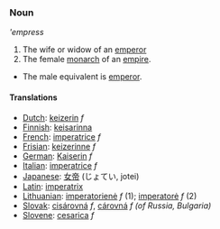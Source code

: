 === Noun ===
'''empress''

#The wife or widow of an [[emperor]]
#The female [[monarch]] of an [[empire]].
*The male equivalent is [[emperor]].

====Translations====
*[[Dutch]]: [[keizerin]] ''f''
*[[Finnish]]: [[keisarinna]]
*[[French]]: [[imperatrice]] ''f''
*[[Frisian]]: [[keizerinne]] ''f''
*[[German]]: [[Kaiserin]] ''f''
*[[Italian]]: [[imperatrice]] ''f''
*[[Japanese]]: [[女帝]] (じょてい, jotei)
*[[Latin]]: [[imperatrix]]
*[[Lithuanian]]: [[imperatorienė]] ''f'' (1); [[imperatorė]] ''f'' (2)
*[[Slovak]]: [[cisárovná]] ''f'', [[cárovná]] ''f (of Russia, Bulgaria)''
*[[Slovene]]: [[cesarica]] ''f''